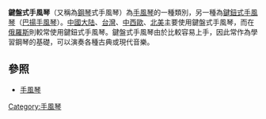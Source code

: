 '''鍵盤式手風琴'''（又稱為[[鋼琴|鋼琴]]式手風琴）為[[手風琴|手風琴]]的一種類別，另一種為[[鍵鈕式手風琴|鍵鈕式手風琴]]（[[巴揚手風琴|巴揚手風琴]]）。[[中國大陆|中國大陆]]、[[台灣|台灣]]、[[中歐|中]][[西歐|西歐]]、[[北美洲|北美]]主要使用鍵盤式手風琴，而在[[俄羅斯|俄羅斯]]則較常使用鍵鈕式手風琴。鍵盤式手風琴由於比較容易上手，因此常作為學習鋼琴的基礎，可以演奏各種古典或現代音樂。

==參照==
*[[手風琴|手風琴]]

{{Musical-instruments-stub}}

[[Category:手風琴|Category:手風琴]]
